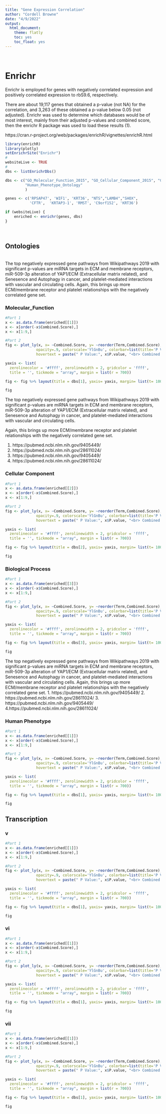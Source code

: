 ```yaml
---
title: "Gene Expression Correlation"
author: "Cordell Browne"
date: "4/9/2022"
output:
  html_document:
    theme: flatly
    toc: yes
    toc_float: yes
---
```


<br>

# Enrichr


Enrichr is employed for genes with negatively correlated expression and positively correlated expression to rbS9.6, respectively.

There are about 19,117 genes that obtained a p-value (not NA) for the correlation, and 3,263 of these obtained a p-value below 0.05 (not adjusted). Enrichr was used to determine which databases would be of most interest, mainly from their adjusted p-values and combined score, then the enrichr R package was used to load these results (1).

https://cran.r-project.org/web/packages/enrichR/vignettes/enrichR.html


```r
library(enrichR)
library(plotly)
setEnrichrSite("Enrichr")
#
websiteLive <- TRUE
#
dbs <- listEnrichrDbs()
```

```r
dbs <- c("GO_Molecular_Function_2015", "GO_Cellular_Component_2015", "GO_Biological_Process_2015",
         "Human_Phenotype_Ontology"
         )

genes <- c('RPSAP47', 'WIF1', 'KRT36', "NTS","LAMB4","SHOX",
           'CFTR',  'KRTAP3-1', 'RMST', 'C9orf152', 'KRT36')

if (websiteLive) {
    enriched <- enrichr(genes, dbs)
}
```

<br>

## Ontologies {.tabset .tabset-fade}

<br>
The top negatively expressed gene pathways from Wikipathways 2019 with significant p-values are miRNA targets in ECM and membrane receptors, miR-509-3p alteration of YAP1/ECM (Extracellular matrix related), and Senesence and Autophagy in cancer, and platelet-mediated interactions with vascular and circulating cells.
Again, this brings up more ECM/membrane receptor and platelet relationships with the negatively correlated gene set.
<br>

### Molecular_Function
```r
#Part 1 
x <- as.data.frame(enriched[[1]])
x <- x[order(-x$Combined.Score),]
x <- x[1:9,]

#Part 2
fig <- plot_ly(x, x= ~Combined.Score, y= ~reorder(Term,Combined.Score), type = 'bar',marker = list(color=~P.value,size=10, 
              opacity=.9, colorscale='YlGnBu', colorbar=list(title='P Value')), textposition = "auto", hoverinfo = "text",
              hovertext = paste(" P Value:", x$P.value, "<br> Combined Score:", x$Combined.Score))

yaxis <- list(
  zerolinecolor = '#ffff', zerolinewidth = 2, gridcolor = 'ffff',
  title = '', tickmode = "array", margin = list(r = 700))

fig <- fig %>% layout(title = dbs[1], yaxis= yaxis, margin= list(t= 100))

fig
```

The top negatively expressed gene pathways from Wikipathways 2019 with significant p-values are miRNA targets in ECM and membrane receptors, miR-509-3p alteration of YAP1/ECM (Extracellular matrix related), and Senesence and Autophagy in cancer, and platelet-mediated interactions with vascular and circulating cells.

Again, this brings up more ECM/membrane receptor and platelet relationships with the negatively correlated gene set.


1. https://pubmed.ncbi.nlm.nih.gov/9405449/
2. https://pubmed.ncbi.nlm.nih.gov/28611024/
3. https://pubmed.ncbi.nlm.nih.gov/9405449/
4. https://pubmed.ncbi.nlm.nih.gov/28611024/

### Cellular Component
```r
#Part 1 
x <- as.data.frame(enriched[[2]])
x <- x[order(-x$Combined.Score),]
x <- x[1:9,]

#Part 2
fig <- plot_ly(x, x= ~Combined.Score, y= ~reorder(Term,Combined.Score), type = 'bar',marker = list(color=~P.value,size=10, 
              opacity=.9, colorscale='YlGnBu', colorbar=list(title='P Value')), textposition = "auto", hoverinfo = "text",
              hovertext = paste(" P Value:", x$P.value, "<br> Combined Score:", x$Combined.Score))

yaxis <- list(
  zerolinecolor = '#ffff', zerolinewidth = 2, gridcolor = 'ffff',
  title = '', tickmode = "array", margin = list(r = 700))

fig <- fig %>% layout(title = dbs[2], yaxis= yaxis, margin= list(t= 100))

fig
```

### Biological Process
```r
#Part 1 
x <- as.data.frame(enriched[[3]])
x <- x[order(-x$Combined.Score),]
x <- x[1:9,]

#Part 2
fig <- plot_ly(x, x= ~Combined.Score, y= ~reorder(Term,Combined.Score), type = 'bar',marker = list(color=~P.value,size=10, 
              opacity=.9, colorscale='YlGnBu', colorbar=list(title='P Value')), textposition = "auto", hoverinfo = "text",
              hovertext = paste(" P Value:", x$P.value, "<br> Combined Score:", x$Combined.Score))

yaxis <- list(
  zerolinecolor = '#ffff', zerolinewidth = 2, gridcolor = 'ffff',
  title = '', tickmode = "array", margin = list(r = 700))

fig <- fig %>% layout(title = dbs[3], yaxis= yaxis, margin= list(t= 100))

fig
```

The top negatively expressed gene pathways from Wikipathways 2019 with significant p-values are miRNA targets in ECM and membrane receptors, miR-509-3p alteration of YAP1/ECM (Extracellular matrix related), and Senesence and Autophagy in cancer, and platelet-mediated interactions with vascular and circulating cells.
Again, this brings up more ECM/membrane receptor and platelet relationships with the negatively correlated gene set.
1. https://pubmed.ncbi.nlm.nih.gov/9405449/
2. https://pubmed.ncbi.nlm.nih.gov/28611024/
3. https://pubmed.ncbi.nlm.nih.gov/9405449/
4.https://pubmed.ncbi.nlm.nih.gov/28611024/

### Human Phenotype
```r
#Part 1 
x <- as.data.frame(enriched[[1]])
x <- x[order(-x$Combined.Score),]
x <- x[1:9,]

#Part 2
fig <- plot_ly(x, x= ~Combined.Score, y= ~reorder(Term,Combined.Score), type = 'bar',marker = list(color=~P.value,size=10, 
              opacity=.9, colorscale='YlGnBu', colorbar=list(title='P Value')), textposition = "auto", hoverinfo = "text",
              hovertext = paste(" P Value:", x$P.value, "<br> Combined Score:", x$Combined.Score))

yaxis <- list(
  zerolinecolor = '#ffff', zerolinewidth = 2, gridcolor = 'ffff',
  title = '', tickmode = "array", margin = list(r = 700))

fig <- fig %>% layout(title = dbs[1], yaxis= yaxis, margin= list(t= 100))

fig
```


## Transcription {.tabset .tabset-fade}

### v
```r
#Part 1 
x <- as.data.frame(enriched[[1]])
x <- x[order(-x$Combined.Score),]
x <- x[1:9,]

#Part 2
fig <- plot_ly(x, x= ~Combined.Score, y= ~reorder(Term,Combined.Score), type = 'bar',marker = list(color=~P.value,size=10, 
              opacity=.9, colorscale='YlGnBu', colorbar=list(title='P Value')), textposition = "auto", hoverinfo = "text",
              hovertext = paste(" P Value:", x$P.value, "<br> Combined Score:", x$Combined.Score))

yaxis <- list(
  zerolinecolor = '#ffff', zerolinewidth = 2, gridcolor = 'ffff',
  title = '', tickmode = "array", margin = list(r = 700))

fig <- fig %>% layout(title = dbs[1], yaxis= yaxis, margin= list(t= 100))

fig
```


### vi
```r
#Part 1 
x <- as.data.frame(enriched[[1]])
x <- x[order(-x$Combined.Score),]
x <- x[1:9,]

#Part 2
fig <- plot_ly(x, x= ~Combined.Score, y= ~reorder(Term,Combined.Score), type = 'bar',marker = list(color=~P.value,size=10, 
              opacity=.9, colorscale='YlGnBu', colorbar=list(title='P Value')), textposition = "auto", hoverinfo = "text",
              hovertext = paste(" P Value:", x$P.value, "<br> Combined Score:", x$Combined.Score))

yaxis <- list(
  zerolinecolor = '#ffff', zerolinewidth = 2, gridcolor = 'ffff',
  title = '', tickmode = "array", margin = list(r = 700))

fig <- fig %>% layout(title = dbs[1], yaxis= yaxis, margin= list(t= 100))

fig
```

### vii
```r
#Part 1 
x <- as.data.frame(enriched[[1]])
x <- x[order(-x$Combined.Score),]
x <- x[1:9,]

#Part 2
fig <- plot_ly(x, x= ~Combined.Score, y= ~reorder(Term,Combined.Score), type = 'bar',marker = list(color=~P.value,size=10, 
              opacity=.9, colorscale='YlGnBu', colorbar=list(title='P Value')), textposition = "auto", hoverinfo = "text",
              hovertext = paste(" P Value:", x$P.value, "<br> Combined Score:", x$Combined.Score))

yaxis <- list(
  zerolinecolor = '#ffff', zerolinewidth = 2, gridcolor = 'ffff',
  title = '', tickmode = "array", margin = list(r = 700))

fig <- fig %>% layout(title = dbs[1], yaxis= yaxis, margin= list(t= 100))

fig
```









